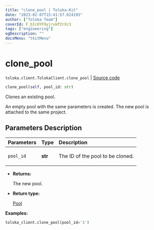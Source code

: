 ```yaml
---
title: "clone_pool | Toloka-Kit"
date: "2023-02-07T15:41:57.624193"
author: ["Toloka Team"]
coverId: F_bIcOYF9yjrxkPZrXc3
tags: ["engineering"]
ogDescription: ""
docsMenu: "tkitMenu"
---
```


# clone_pool
`toloka.client.TolokaClient.clone_pool` | [Source code](https://github.com/Toloka/toloka-kit/blob/v1.1.3/src/client/__init__.py#L1426)

```python
clone_pool(self, pool_id: str)
```

Clones an existing pool.

An empty pool with the same parameters is created.
The new pool is attached to the same project.

## Parameters Description

| Parameters | Type | Description |
| :----------| :----| :-----------|
`pool_id`|**str**|<p>The ID of the pool to be cloned.</p>

* **Returns:**

  The new pool.

* **Return type:**

  [Pool](/docs-new/toloka-kit/reference/toloka.client.pool.Pool)

**Examples:**

```python
toloka_client.clone_pool(pool_id='1')
```
